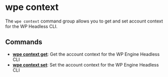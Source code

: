 # wpe context

The `wpe context` command group allows you to get and set account context for the WP Headless CLI.

## Commands

- [**wpe context get**](./context/get): Get the account context for the WP Engine Headless CLI
- [**wpe context set**](./context/set): Set the account context for the WP Engine Headless CLI
